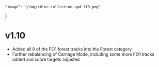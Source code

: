     "image": "/img/chloe-collection-upd-110.png"
}

# v1.10

- Added all 9 of the FO1 forest tracks into the Forest category
- Further rebalancing of Carnage Mode, including some more FO1 tracks added and score targets adjusted